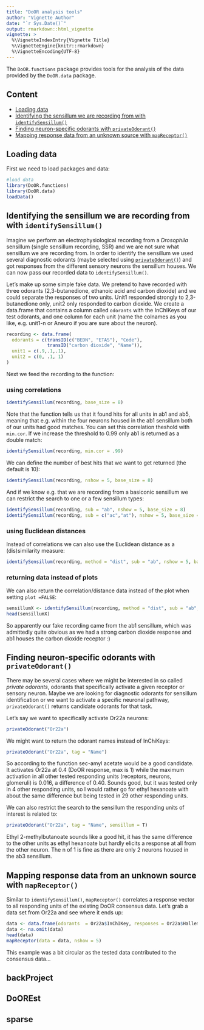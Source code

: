 ```yaml
---
title: "DoOR analysis tools"
author: "Vignette Author"
date: "`r Sys.Date()`"
output: rmarkdown::html_vignette
vignette: >
  %\VignetteIndexEntry{Vignette Title}
  %\VignetteEngine{knitr::rmarkdown}
  %\VignetteEncoding{UTF-8}
---
```


The `DoOR.functions` package provides tools for the analysis of the data provided by the `DoOR.data` package.

## Content
* [Loading data](#loading)
* [Identifying the sensillum we are recording from with `identifySensillum()`](#identifySensillum)
* [Finding neuron-specific odorants with `privateOdorant()`](#privateOdorant)
* [Mapping response data from an unknown source with `mapReceptor()`](#mapReceptor)



## Loading data{#loading}
First we need to load packages and data:
```r
#load data
library(DoOR.functions)
library(DoOR.data)
loadData()
```

## Identifying the sensillum we are recording from with `identifySensillum()` {#identifySensillum}
Imagine we perform an electrophysiological recording from a _Drosophila_ sensillum (single sensillum recording, SSR) and we are not sure what sensillum we are recording from. In order to identify the sensillum we used several diagnostic odorants (maybe selected using [`privateOdorant()`](#privateOdorant)) and got responses from the different sensory neurons the sensillum houses. We can now pass our recorded data to `identifySensillum()`.

Let's make up some simple fake data. We pretend to have recorded with three odorants (2,3-butanedione, ethanoic acid and carbon dioxide) and we could separate the responses of two units. Unit1 responded strongly to 2,3-butanedione only, unit2 only responded to carbon dioxide. We create a data.frame that contains a column called `odorants` with the InChIKeys of our test odorants, and one column for each unit (name the colnames as you like, e.g. unit1-n or Aneuro if you are sure about the neuron). 

```r
recording <- data.frame(
  odorants = c(transID(c("BEDN", "ETAS"), "Code"), 
               transID("carbon dioxide", "Name")), 
  unit1 = c(.9,.1,.1), 
  unit2 = c(0, .1, 1)
)
```
Next we feed the recording to the function:

### using correlations
```r
identifySensillum(recording, base_size = 8)
```
Note that the function tells us that it found hits for all units in ab1 and ab5, meaning that e.g. within the four neurons housed in the ab1 sensillum both of our units had good matches. You can set this correlation theshold with `min.cor`. If we increase the threshold to 0.99 only ab1 is returned as a double match:

```r
identifySensillum(recording, min.cor = .99)
```

We can define the number of best hits that we want to get returned (the default is 10):
```r
identifySensillum(recording, nshow = 5, base_size = 8)
```
And if we know e.g. that we are recording from a basiconic sensillum we can restrict the search to one or a few sensillum types:
```r
identifySensillum(recording, sub = "ab", nshow = 5, base_size = 8)
identifySensillum(recording, sub = c("ac","at"), nshow = 5, base_size = 8)
```

### using Euclidean distances
Instead of correlations we can also use the Euclidean distance as a (dis)similarity measure:

```r
identifySensillum(recording, method = "dist", sub = "ab", nshow = 5, base_size = 8)
```

### returning data instead of plots
We can also return the correlation/distance data instead of the plot when setting `plot =FALSE`:
```r
sensillumX <- identifySensillum(recording, method = "dist", sub = "ab", plot = F)
head(sensillumX)
```


So apparently our fake recording came from the ab1 sensillum, which was admittedly quite obvious as we had a strong carbon dioxide response and ab1 houses the carbon dioxide receptor :)



## Finding neuron-specific odorants with `privateOdorant()` {#privateOdorant}
There may be several cases where we might be interested in so called _private odorants_, odorants that specifically activate a given receptor or sensory neuron. Maybe we are looking for diagnostic odorants for sensillum identification or we want to activate a specific neuronal pathway, `privateOdorant()` returns candidate odorants for that task.

Let's say we want to specifically activate Or22a neurons:
```r
privateOdorant("Or22a")
```

We might want to return the odorant names instead of InChiKeys:
```r
privateOdorant("Or22a", tag = "Name")
```
So according to the function sec-amyl acetate would be a good candidate. It activates Or22a at 0.4 (DoOR response, max is 1) while the maximum activation in all other tested responding units (receptors, neurons, glomeruli) is 0.016, a difference of 0.40. Sounds good, but it was tested only in 4 other responding units, so I would rather go for ethyl hexanoate with about the same difference but being tested in 29 other responding units.

We can also restrict the search to the sensillum the responding units of interest is related to:
```r
privateOdorant("Or22a", tag = "Name", sensillum = T)
```
Ethyl 2-methylbutanoate sounds like a good hit, it has the same difference to the other units as ethyl hexanoate but hardly elicits a response at all from the other neuron. The n of 1 is fine as there are only 2 neurons housed in the ab3 sensillum.



## Mapping response data from an unknown source with `mapReceptor()`{#mapReceptor}
Similar to `identifySensillum()`, `mapReceptor()` correlates a response vector to all responding units of the  existing DoOR consensus data. Let's grab a data set from Or22a and see where it ends up:
```r
data <- data.frame(odorants  = Or22a$InChIKey, responses = Or22a$Hallem.2006.EN)
data <- na.omit(data)
head(data)
mapReceptor(data = data, nshow = 5)
```
This example was a bit circular as the tested data contributed to the consensus data...



## backProject



## DoOREst



## sparse


